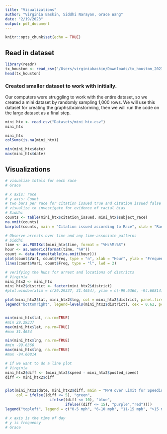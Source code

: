 ```yaml
---
title: "Visualizations"
author: "Virginia Baskin, Siddhi Narayan, Grace Wang"
date: "2/19/2023"
output: pdf_document
---
```


```r
knitr::opts_chunk$set(echo = TRUE)
```

## Read in dataset
```r
library(readr)
tx_houston <- read_csv("/Users/virginiabaskin/Downloads/tx_houston_2023_01_26.csv")
head(tx_houston)
```

### Created smaller dataset to work with initially.

Our computers were struggling to work with the entire dataset, so we created a mini dataset by randomly sampling 1,000 rows. We will use this dataset for creating the graphs/brainstorming, then we will run the code on the large dataset as a final step. 
```r
mini_htx <- read_csv("Datasets/mini_htx.csv")
mini_htx
```

```r
mini_htx
colSums(is.na(mini_htx))
```

```r
min(mini_htx$date)
max(mini_htx$date)
```

## Visualizations 

```r
# visualize totals for each race
# Grace


```

```r
# x axis: race
# y axis: Count
# two bars per race for citation issued true and citation issued false
# visualize to investigate for evidence of racial bias
# Siddhi
counts <- table(mini_htx$citation_issued, mini_htx$subject_race)
na.omit(counts)
barplot(counts, main = "Citation issued according to Race", xlab = "Race", col = "blue", legend.text = rownames(counts))
```


```r
# Observe arrests over time and any time-associate patterns
# Siddhi
time <- as.POSIXct(mini_htx$time, format = "%H:%M:%S")
hour <- as.numeric(format(time, "%H"))
count <- data.frame(table(na.omit(hour)))
plot(count$Var1, count$Freq, type = "n", xlab = "Hour", ylab = "Frequency of Arrests", main = "Frequency of arrests vs Hour in Day")
lines(count$Var1, count$Freq, type = "l", lwd = 2)
```


```r
# verifying the hubs for arrest and locations of districts
# Virginia
mini_htx2 <- mini_htx
mini_htx2$district <- factor(mini_htx2$district)
#plot.window(xlim = c(29.29337, 31.4654), ylim = c(-99.6366, -94.60814))

plot(mini_htx2$lat, mini_htx2$lng, col = mini_htx2$district, panel.first = grid(8,8),  xlim = c(29.5, 30), ylim = c(-96, -95), main = "Latutude & Longitude of Stops by District", xlab = "Latitude", ylab = "Longitude", pch=20)
legend("bottomright", legend=levels(mini_htx2$district), cex = 0.62, pch=20, col=unique(mini_htx2$district), title = "District")


min(mini_htx$lat, na.rm=TRUE) 
#min 29.29337
max(mini_htx$lat, na.rm=TRUE) 
#max 31.4654

min(mini_htx$lng, na.rm=TRUE) 
#min -99.6366
max(mini_htx$lng, na.rm=TRUE) 
#max -94.60814 


```

```r
# if we want to do a line plot
# Virginia
mini_htx2$diff <- (mini_htx2$speed - mini_htx2$posted_speed)
diff <- mini_htx2$diff


plot(mini_htx2$date, mini_htx2$diff, main = "MPH over Limit for Speeding Citations 2014-2020", xlab = "Year", ylab = "MPH Speeding", pch = 4, panel.first = grid(10,10),
     col = ifelse((diff <= 5), "green", 
                    ifelse((diff <= 10), "blue", 
                           ifelse((diff <= 15), "purple","red"))))
legend("topleft", legend = c("0-5 mph", "6-10 mph", "11-15 mph", ">15 mph"), col = c("green", "blue", "purple", "red"), pch = 4, cex = 0.7)
```

```r
# x axis is the time of day
# y is frequency
# Grace

```